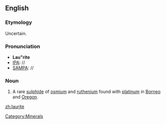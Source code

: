 ==English==

===Etymology===
Uncertain.

===Pronunciation===
*'''Lau"rite'''
*[[IPA]]: //
*[[SAMPA]]: //

===Noun===
{{en-noun|-}}

# {{mineralogy}} A rare [[sulphide]] of [[osmium]] and [[ruthenium]] found with [[platinum]] in [[Borneo]] and [[Oregon]].

[[Category:Minerals]]

[[zh:laurite]]